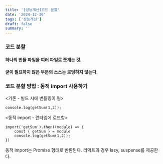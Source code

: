 ```yaml
---
title: '[성능개선]코드 분할'
date: '2024-12-30'
tags: ['성능개선']
draft: false
summary: ''
---
```

### 코드 분할
#### 하나의 번들 파일을 여러 파일로 쪼개는 것.
#### 굳이 필요하지 않은 부분의 소스는 로딩하지 않는다.
### 코드 분할 방법 : 동적 import 사용하기
<기존 - 빌드 시에 번들링이 됨>
    
    console.log(getSum(1,2));

<동적 import - 런타임에 로드함>

    import('getSum').then((module) => {
        const { getSum } = module
        console.log(getSum(1,2));
    })

동적 import는 Promise 형태로 반환된다.
리액트의 경우 lazy, suspense를 제공한다.
